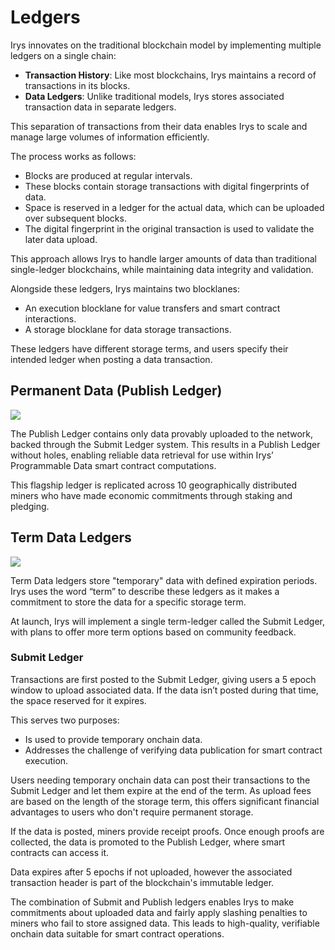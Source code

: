 
# Ledgers

Irys innovates on the traditional blockchain model by implementing multiple ledgers on a single chain:

- **Transaction History**: Like most blockchains, Irys maintains a record of transactions in its blocks.
- **Data Ledgers**: Unlike traditional models, Irys stores associated transaction data in separate ledgers.

This separation of transactions from their data enables Irys to scale and manage large volumes of information efficiently.

The process works as follows:

- Blocks are produced at regular intervals.
- These blocks contain storage transactions with digital fingerprints of data.
- Space is reserved in a ledger for the actual data, which can be uploaded over subsequent blocks.
- The digital fingerprint in the original transaction is used to validate the later data upload.

This approach allows Irys to handle larger amounts of data than traditional single-ledger blockchains, while maintaining data integrity and validation.

Alongside these ledgers, Irys maintains two blocklanes:

- An execution blocklane for value transfers and smart contract interactions.
- A storage blocklane for data storage transactions.

These ledgers have different storage terms, and users specify their intended ledger when posting a data transaction.

## Permanent Data (Publish Ledger)

<img className="rounded-2xl my-5" src="/diagrams/publish-ledger.jpg" />

The Publish Ledger contains only data provably uploaded to the network, backed through the Submit Ledger system. This results in a Publish Ledger without holes, enabling reliable data retrieval for use within Irys’ Programmable Data smart contract computations.

This flagship ledger is replicated across 10 geographically distributed miners who have made economic commitments through staking and pledging.

## Term Data Ledgers

<img className="rounded-2xl my-5" src="/diagrams/submit-ledger.jpg" />

Term Data ledgers store "temporary" data with defined expiration periods. Irys uses the word “term” to describe these ledgers as it makes a commitment to store the data for a specific storage term.

At launch, Irys will implement a single term-ledger called the Submit Ledger, with plans to offer more term options based on community feedback.

### Submit Ledger

Transactions are first posted to the Submit Ledger, giving users a 5 epoch window to upload associated data. If the data isn’t posted during that time, the space reserved for it expires.

This serves two purposes:

- Is used to provide temporary onchain data.
- Addresses the challenge of verifying data publication for smart contract execution.

Users needing temporary onchain data can post their transactions to the Submit Ledger and let them expire at the end of the term. As upload fees are based on the length of the storage term, this offers significant financial advantages to users who don't require permanent storage.

If the data is posted, miners provide receipt proofs. Once enough proofs are collected, the data is promoted to the Publish Ledger, where smart contracts can access it.

<Callout type="info" emoji="ℹ️">
	Data expires after 5 epochs if not uploaded, however the associated transaction header is part of the
	blockchain's immutable ledger.
</Callout>

The combination of Submit and Publish ledgers enables Irys to make commitments about uploaded data and fairly apply slashing penalties to miners who fail to store assigned data. This leads to high-quality, verifiable onchain data suitable for smart contract operations.
